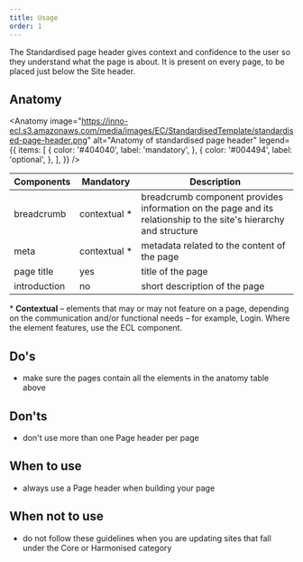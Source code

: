 ```yaml
---
title: Usage
order: 1
---
```



<Paragraph size="lead">
  The Standardised page header gives context and confidence to the user so they
  understand what the page is about. It is present on every page, to be placed
  just below the Site header.
</Paragraph>

## Anatomy

<Anatomy
  image="https://inno-ecl.s3.amazonaws.com/media/images/EC/StandardisedTemplate/standardised-page-header.png"
  alt="Anatomy of standardised page header"
  legend={{
    items: [
      {
        color: '#404040',
        label: 'mandatory',
      },
      {
        color: '#004494',
        label: 'optional',
      },
    ],
  }}
/>

| Components                                                                          | Mandatory          | Description                                                                                                      |
| ----------------------------------------------------------------------------------- | ------------------ | ---------------------------------------------------------------------------------------------------------------- |
| <Link to="/ec/components/navigation/breadcrumb/usage/" standalone>breadcrumb</Link> | contextual&nbsp;\* | breadcrumb component provides information on the page and its relationship to the site's hierarchy and structure |
| meta                                                                                | contextual&nbsp;\* | metadata related to the content of the page                                                                      |
| page title                                                                          | yes                | title of the page                                                                                                |
| introduction                                                                        | no                 | short description of the page                                                                                    |

<Paragraph size="s">
  * <strong>Contextual</strong> – elements that may or may not feature on a
  page, depending on the communication and/or functional needs – for example,
  Login. Where the element features, use the ECL component.
</Paragraph>

## Do's

- make sure the pages contain all the elements in the anatomy table above

## Don'ts

- don't use more than one Page header per page

## When to use

- always use a Page header when building your page

## When not to use

- do not follow these guidelines when you are updating sites that fall under the <Link to="/ec/core-template/">Core</Link> or <Link to="/ec/harmonised-templates/group1/">Harmonised</Link> category

